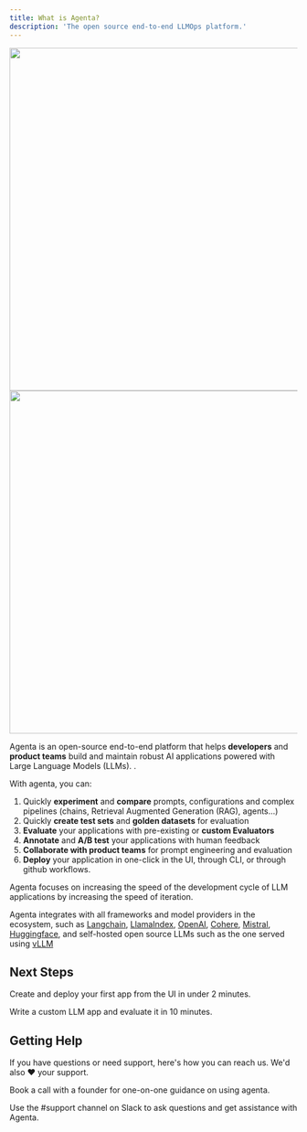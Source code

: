 ```yaml
---
title: What is Agenta?
description: 'The open source end-to-end LLMOps platform.'
---
```

<img className="dark:hidden" height="600" src="/images/agenta_mockup_whitebg.png" />
<img className="hidden dark:block" height="600" src="/images/agenta_mockup_blackbg.png" />

Agenta is an open-source end-to-end platform that helps **developers** and **product teams** build and maintain robust AI applications powered with Large Language Models (LLMs). . 

With agenta, you can:

1. Quickly **experiment** and **compare** prompts, configurations and complex pipelines (chains, Retrieval Augmented Generation (RAG), agents...) 
2. Quickly **create test sets** and **golden datasets** for evaluation
3. **Evaluate** your applications with pre-existing or **custom Evaluators**
4. **Annotate** and **A/B test** your applications with human feedback 
5. **Collaborate with product teams** for prompt engineering and evaluation
6. **Deploy** your application in one-click in the UI,  through CLI, or through github workflows. 

Agenta focuses on increasing the speed of the development cycle of LLM applications by increasing the speed of iteration.

Agenta integrates with all frameworks and model providers in the ecosystem, such as [Langchain](https://langchain.com), [LlamaIndex](https://www.llamaindex.ai/), [OpenAI](https://openai.com), [Cohere](https://cohere.ai), [Mistral](https://mistral.ai/), [Huggingface](https://huggingface.co/), and self-hosted open source LLMs such as the one served using [vLLM](https://github.com/vllm-project/vllm)


## Next Steps

<CardGroup cols={2}>

  <Card
    title="Getting Started from the UI"
    icon="stars"
    href="getting-started-ui"
    color="#33FF57">
      Create and deploy your first app from the UI in under 2 minutes.
  </Card>

  <Card
    title="Getting Started from code"
    icon="code"
    color="#337BFF"
    href="getting-started-code">
      Write a custom LLM app and evaluate it in 10 minutes.
  </Card>
</CardGroup>

## Getting Help

If you have questions or need support, here's how you can reach us. We'd also ❤️ your support.

<CardGroup>
  <Card title="Schedule an onboarding call" icon="phone" href="https://cal.com/mahmoud-mabrouk-ogzgey/demo">
    Book a call with a founder for one-on-one guidance on using agenta.
  </Card>

  <Card
    title="Join our Slack"
    icon="slack"
    href="https://join.slack.com/t/agenta-hq/shared_invite/zt-1zsafop5i-Y7~ZySbhRZvKVPV5DO_7IA"
    color="#5865F2">
    Use the #support channel on Slack to ask questions and get assistance with Agenta.  
    </Card>
</CardGroup>
